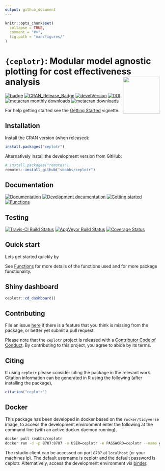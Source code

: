```yaml
---
output: github_document
---
```


```r
knitr::opts_chunk$set(
  collapse = TRUE,
  comment = "#>",
  fig.path = "man/figures/"
)
```

# `{ceplotr}`: Modular model agnostic plotting for cost effectiveness analysis <img src="man/figures/logo.png" align="right" alt="" width="120" />

[![badge](https://img.shields.io/badge/Launch-ceplotr-blue.svg)](https://mybinder.org/v2/gh/seabbs/ceplotr/master?urlpath=rstudio) 
[![CRAN_Release_Badge](http://www.r-pkg.org/badges/version-ago/ceplotr)](https://CRAN.R-project.org/package=ceplotr)
[![develVersion](https://img.shields.io/badge/devel%20version-0.1.0-blue.svg?style=flat)](https://github.com/seabbs/ceplotr)
[![DOI](https://zenodo.org/badge/219757940.svg)](https://zenodo.org/badge/latestdoi/219757940)
[![metacran monthly downloads](http://cranlogs.r-pkg.org/badges/ceplotr)](https://cran.r-project.org/package=ceplotr)
[![metacran downloads](http://cranlogs.r-pkg.org/badges/grand-total/ceplotr?color=ff69b4)](https://cran.r-project.org/package=ceplotr)


 For help getting started see the [Getting Started](https://www.samabbott.co.uk/ceplotr/articles/intro.html) vignette.

## Installation

Install the CRAN version (when released):

```r
install.packages("ceplotr")
```

Alternatively install the development version from GitHub:

```r
# install.packages("remotes")
remotes::install_github("seabbs/ceplotr")
```

## Documentation

[![Documentation](https://img.shields.io/badge/Documentation-release-lightgrey.svg?style=flat)](https://www.samabbott.co.uk/ceplotr/)
[![Development documentation](https://img.shields.io/badge/Documentation-development-lightblue.svg?style=flat)](https://www.samabbott.co.uk/ceplotr/dev)
[![Getting started](https://img.shields.io/badge/Documentation-getting started-yellow.svg?style=flat)](https://www.samabbott.co.uk/ceplotr/articles/intro.html)
[![Functions](https://img.shields.io/badge/Documentation-functions-orange.svg?style=flat)](https://www.samabbott.co.uk/ceplotr/reference/index.html)


## Testing

[![Travis-CI Build Status](https://travis-ci.org/seabbs/ceplotr.svg?branch=master)](https://travis-ci.org/seabbs/ceplotr)
[![AppVeyor Build Status](https://ci.appveyor.com/api/projects/status/github/seabbs/ceplotr?branch=master&svg=true)](https://ci.appveyor.com/project/seabbs/ceplotr)
[![Coverage Status](https://img.shields.io/codecov/c/github/seabbs/ceplotr/master.svg)](https://codecov.io/github/seabbs/ceplotr?branch=master)

## Quick start

Lets get started quickly by 


See [Functions](https://www.samabbott.co.uk/ceplotr/reference/index.html) for more details of the functions used and for more package functionality.


## Shiny dashboard

```r
ceplotr::cd_dashboard()
```


## Contributing

File an issue [here](https://github.com/seabbs/ceplotr/issues) if there is a feature that you think is missing from the package, or better yet submit a pull request.

Please note that the `ceplotr` project is released with a [Contributor Code of Conduct](https://github.com/seabbs/ceplotr/blob/master/.github/CODE_OF_CONDUCT.md). By contributing to this project, you agree to abide by its terms.

## Citing 

If using `ceplotr` please consider citing the package in the relevant work. Citation information can be generated in R using the following (after installing the package),

```r
citation("ceplotr")
```

## Docker

This package has been developed in docker based on the `rocker/tidyverse` image, to access the  development environment enter the following at the command line (with an active docker daemon running),

```bash
docker pull seabbs/ceplotr
docker run -d -p 8787:8787 -e USER=ceplotr -e PASSWORD=ceplotr --name getTBinR seabbs/ceplotr
```

The rstudio client can be accessed on port `8787` at `localhost` (or your machines ip). The default username is ceplotr and the default password is ceplotr. Alternatively, access the development environment via [binder](https://mybinder.org/v2/gh/seabbs/ceplotr/master?urlpath=rstudio).

